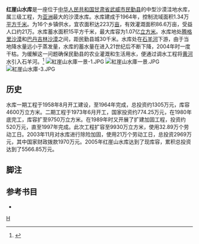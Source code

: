 {{Infobox Reservoir | 
|name                     = 红崖山水库
|nickname                 = 沙海明珠
|image                    = 
|image_caption            = 
|map                      = 
|map_caption              = 
|code                     = 
|class                    = 中型水库
|location_of_reservoir    = [[中国|中国]][[甘肃省|甘肃省]][[民勤县|民勤县]]
|location_of_dam          = [[重兴乡|重兴乡]]
|inflow                   = [[石羊河|石羊河]]
|outflow                  = [[石羊河|石羊河]]
|catchment_area           = 1.34万
|reservoir_area           = 15
|mean_depth               = 
|maximum_depth            = 
|flood_level              = 
|normal_water_level       = 
|dead_water_level         = 
|water_quality            = 
|island                   = 
|maximum_storage_capacity = 1.07亿
|normal_storage_capacity  = 
|dead_storage_capacity    = 
|type_of_dam              = 
|elevation_of_dam         = 
|height_of_dam            = 15.1
|length_of_dam            = 8060
|width_of_dam             = 
|installed_capacity       = 
|start                    = 1958年
|complete                 = 1964年
|cost                     = 5566.85万元
|emigrate                 = 
|latd              = 38
|latm              = 23
|lats              = 29
|latNS             = N
|longd             = 102
|longm             = 54
|longs             = 28
|longEW            = E
|website           = 
|footnotes         = 
}}
'''红崖山水库'''是一座位于[[中华人民共和国|中华人民共和国]][[甘肃省|甘肃省]][[武威市|武威市]][[民勤县|民勤县]]的中型沙漠洼地水库，属三级工程，为[[亚洲|亚洲]]最大的沙漠水库。水库建成于1964年，控制流域面积1.34万[[平方千米|平方千米]]。为16个乡镇供水，宜农面积达223万[[亩|亩]]，有效灌溉面积86.6万亩，受益人口约21万。水库蓄水面积15平方千米，最大库容为1.07亿[[立方米|立方米]]。水库地处[[腾格里沙漠|腾格里沙漠]]和[[巴丹吉林沙漠|巴丹吉林沙漠]]之间，距民勤县城30千米。水库处在[[石羊河|石羊河]]下游，由于当地降水量远小于蒸发量，水库的蓄水量在进入21世纪后不断下降，2004年时一度干枯。为缓解这一问题确保民勤县的农业灌溉和生活用水，便通过调水工程将[[黄河|黄河]]水引入石羊河。<ref>{{cite web |url=http://www.hydropower.org.cn/info/shownews.asp?newsid=2357 |language=zh-hans |title=黄河水资源利用有关问题分析 |publisher=中国水力发电工程学会 |date=2010-02-08 |accessdate=2010-08-22 }}{{dead link|date=2018年1月 |bot=InternetArchiveBot |fix-attempted=yes }}</ref>
[[File:紅崖山水庫一景-1.JPG|thumb]]
[[File:紅崖山水庫一景.JPG|thumb]]
[[File:紅崖山水庫-3.JPG|thumb]]

==历史==
水库一期工程于1958年8月开工建设，至1964年完成，总投资约1305万元，库容4600万立方米。二期工程于1973年6月开工，国家投资约774.25万元，在1980年底完工，库容扩至9750万立方米。在1989年时又开展了扩建加固工程，投资约520万元，直至1997年完成。此次工程扩容至9930万立方米，使用32.89万个劳动工日。2003年11月对水库进行除险加固，使用21万个劳动工日，总投资2969万元，其中国家财政拨款1970万元。2005年红崖山水库达到了现库容，累积总投资达到了5566.85万元。

==脚注==
{{reflist}}

==参考书目==
*{{cite book|author=编委会 |title=《武威通志》 |year=2007 |publisher=甘肃人民出版社  |isbn=978-7-226-03578-8 }}

[[分类:甘肃水库|H]]